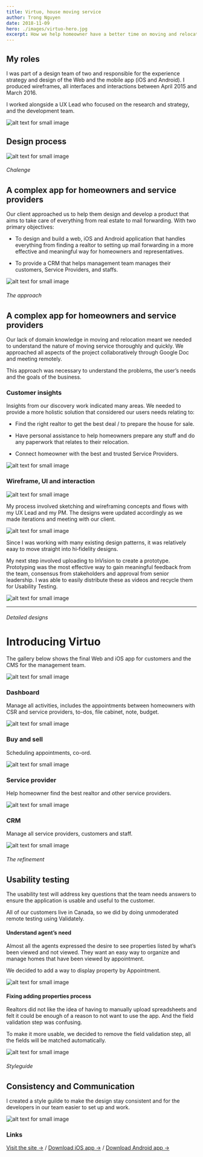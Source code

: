 ```yaml
---
title: Virtuo, house moving service
author: Trong Nguyen
date: 2018-11-09
hero: ./images/virtuo-hero.jpg
excerpt: How we help homeowner have a better time on moving and relocation?
---
```


## My roles
I was part of a design team of two and responsible for the experience strategy and design of the Web and the mobile app (iOS and Android). I produced wireframes, all interfaces and interactions between April 2015 and March 2016.

I worked alongside a UX Lead who focused on the research and strategy, and the development team.

<div class="Image__Small">
  <img src="./images/virtuo-myroles.jpg" alt="alt text for small image" />
</div>

## Design process

<div class="Image__Medium">
  <img src="./images/virtuo-design-process.jpg" alt="alt text for small image" />
</div>


###### Chalenge
## A complex app for homeowners and service providers

Our client approached us to help them design and develop a product that aims to take care of everything from real estate to mail forwarding.
With two primary objectives:

* To design and build a web, iOS and Android application that handles everything from finding a realtor to setting up mail forwarding in a more effective and meaningful way for homeowners and representatives.

* To provide a CRM that helps management team manages their customers, Service Providers, and staffs.

<div class="Image__Large">
  <img src="./images/virtuo-challege-1.jpg" alt="alt text for small image" />
</div>

###### The approach
## A complex app for homeowners and service providers

Our lack of domain knowledge in moving and relocation meant we needed to understand the nature of moving service thoroughly and quickly. We approached all aspects of the project collaboratively through Google Doc and meeting remotely.

This approach was necessary to understand the problems, the user’s needs and the goals of the business.

### Customer insights

Insights from our discovery work indicated many areas. We needed to provide a more holistic solution that considered our users needs relating to:

* Find the right realtor to get the best deal / to prepare the house for sale.

* Have personal assistance to help homeowners prepare any stuff and do any paperwork that relates to their relocation.

* Connect homeowner with the best and trusted Service Providers.

<div class="Image__Small">
  <img src="./images/virtuo-challege-2.jpg" alt="alt text for small image" />
</div>

### Wireframe, UI and interaction

<div class="Image__Medium">
  <img src="./images/virtuo-challege-3.jpg" alt="alt text for small image" />
</div>

My process involved sketching and wireframing concepts and flows with my UX Lead and my PM. The designs were updated accordingly as we made iterations and meeting with our client.

<div class="Image__Small">
  <img src="./images/virtuo-challege-4.jpg" alt="alt text for small image" />
</div>

Since I was working with many existing design patterns, it was relatively eaay to move straight into hi‐fidelity designs.

My next step involved uploading to InVision to create a prototype. Prototyping was the most effective way to gain meaningful feedback from the team, consensus from stakeholders and approval from senior leadership. I was able to easily distribute these as videos and recycle them for Usability Testing.

<div class="Image__Small">
  <img src="./images/virtuo-challege-5.jpg" alt="alt text for small image" />
</div>

- - - -

###### Detailed designs
# Introducing Virtuo
The gallery below shows the final Web and iOS app for customers and the CMS for the management team.

<div class="Image__Large">
  <img src="./images/virtuo-detail-1.jpg" alt="alt text for small image" />
</div>

### Dashboard

Manage all activities, includes the appointments between homeowners with CSR and service providers, to-dos, file cabinet, note, budget.

<div class="Image__Medium">
  <img src="./images/virtuo-detail-2.jpg" alt="alt text for small image" />
</div>

### Buy and sell

Scheduling appointments, co-ord.

<div class="Image__Medium">
  <img src="./images/virtuo-detail-3.jpg" alt="alt text for small image" />
</div>


### Service provider

Help homeowner find the best realtor and other service providers.

<div class="Image__Medium">
  <img src="./images/virtuo-detail-4.jpg" alt="alt text for small image" />
</div>

### CRM

Manage all service providers, customers and staff.

<div class="Image__Medium">
  <img src="./images/virtuo-detail-5.jpg" alt="alt text for small image" />
</div>


###### The refinement
## Usability testing

The usability test will address key questions that the team needs answers to ensure the application is usable and useful to the customer.

All of our customers live in Canada, so we did by doing unmoderated remote testing using Validately.

#### Understand agent’s need

Almost all the agents expressed the desire to see properties listed by what’s been viewed and not viewed. They want an easy way to organize and manage homes that have been viewed by appointment.

We decided to add a way to display property by Appointment.

<div class="Image__Small">
  <img src="./images/virtuo-refine-1.jpg" alt="alt text for small image" />
</div>

#### Fixing adding properties process

Realtors did not like the idea of having to manually upload spreadsheets and felt it could be enough of a reason to not want to use the app. And the field validation step was confusing.

To make it more usable, we decided to remove the field validation step, all the fields will be matched automatically.

<div class="Image__Small">
  <img src="./images/virtuo-refine-2.jpg" alt="alt text for small image" />
</div>


###### Styleguide
## Consistency and Communication

I created a style guilde to make the design stay consistent and for the developers in our team easier to set up and work.

<div class="Image__Large">
  <img src="./images/virtuo-styleguilde.jpg" alt="alt text for small image" />
</div>

### Links

[Visit the site →](http://virtuo.com/) / [Download iOS app →](https://appsto.re/ca/kt3Pgb.i) / [Download Android app →](https://play.google.com/store/apps/details?id=xc.com.codeenginestudio.virtuo&hl=en) 
